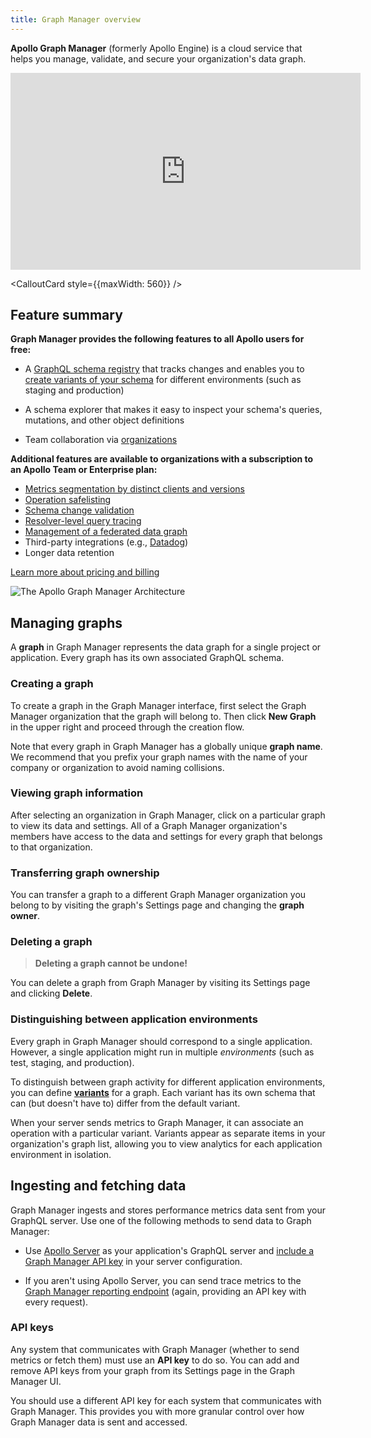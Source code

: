 ```yaml
---
title: Graph Manager overview
---
```



**Apollo Graph Manager** (formerly Apollo Engine) is a cloud service that helps you manage, validate, and secure your organization's data graph.

<iframe width="560" height="315" src="https://www.youtube.com/embed/yZ3_Yvlmy78" frameborder="0" allow="accelerometer; autoplay; encrypted-media; gyroscope; picture-in-picture" allowfullscreen></iframe>

<CalloutCard style={{maxWidth: 560}} />

## Feature summary

**Graph Manager provides the following features to all Apollo users for free:**

* A [GraphQL schema registry](/schema-registry/) that tracks changes
and enables you to [create variants of your schema](/schema-registry/#managing-environments-with-variants) for different environments
(such as staging and production)

* A schema explorer that makes it easy to inspect your schema's queries,
mutations, and other object definitions

* Team collaboration via [organizations](/accounts-organizations/)

**Additional features are available to organizations with a subscription to an Apollo Team or Enterprise plan:**

* [Metrics segmentation by distinct clients and versions](/client-awareness/)
* [Operation safelisting](/operation-registry/)
* [Schema change validation](/schema-validation/)
* [Resolver-level query tracing](/performance/)
* [Management of a federated data graph](/federation/)
* Third-party integrations (e.g., [Datadog](/datadog-integration/))
* Longer data retention

[Learn more about pricing and billing](https://www.apollographql.com/plans/)

![The Apollo Graph Manager Architecture](./img/graph-manager-architecture.png)

## Managing graphs

A **graph** in Graph Manager represents the data graph for a single project or application. Every graph has its own associated GraphQL schema. 

### Creating a graph

To create a graph in the Graph Manager interface, first select the Graph Manager
organization that the graph will belong to. Then click **New Graph** in the upper
right and proceed through the creation flow.

Note that every graph in Graph Manager has a globally unique **graph name**. We recommend that you prefix your graph names with the name of your company or organization to avoid naming collisions.

### Viewing graph information

After selecting an organization in Graph Manager, click on a particular graph
to view its data and settings. All of a Graph Manager organization's members have
access to the data and settings for every graph that belongs to that organization. 

### Transferring graph ownership

You can transfer a graph to a different Graph Manager organization you belong to
by visiting the graph's Settings page and changing the **graph owner**.

### Deleting a graph

>**Deleting a graph cannot be undone!**

You can delete a graph from Graph Manager by visiting its Settings page and clicking
**Delete**.

### Distinguishing between application environments

Every graph in Graph Manager should correspond to a single application. However, a single
application might run in multiple _environments_ (such as test, staging, and production).

To distinguish between graph activity for different application environments, you can define [**variants**](/schema-registry/#managing-environments-with-variants) for a graph. Each variant has its own schema
that can (but doesn't have to) differ from the default variant.

When your server sends metrics to Graph Manager, it can associate an operation with
a particular variant. Variants appear as separate items in your organization's graph list, allowing you to view analytics for 
each application environment in isolation.

## Ingesting and fetching data

Graph Manager ingests and stores performance metrics data sent from your GraphQL server.
Use one of the following methods to send data to Graph Manager:

* Use [Apollo Server](https://www.apollographql.com/docs/apollo-server/) as your application's GraphQL server and [include a Graph Manager API key](https://www.apollographql.com/docs/tutorial/production/#get-a-graph-manager-api-key) in your server configuration.

* If you aren't using Apollo Server, you can send trace metrics to the [Graph Manager reporting endpoint](https://www.apollographql.com/docs/references/setup-analytics/#graph-manager-reporting-endpoint) (again,
providing an API key with every request).

### API keys

Any system that communicates with Graph Manager (whether to send metrics or fetch them) must use an **API key** to do so. You can add and remove API keys from your graph from its Settings page in the Graph Manager UI.

You should use a different API key for each system that communicates with Graph Manager. This provides you with more granular control over how Graph Manager data is sent and accessed.
